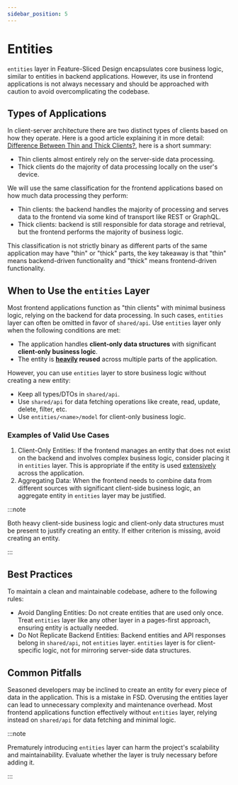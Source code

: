 ```yaml
---
sidebar_position: 5
---
```


# Entities

`entities` layer in Feature-Sliced Design encapsulates core business logic, similar to entities in backend applications. However, its use in frontend applications is not always necessary and should be approached with caution to avoid overcomplicating the codebase.

## Types of Applications

In client-server architecture there are two distinct types of clients based on how they operate. Here is a good article explaining it in more detail: [Difference Between Thin and Thick Clients?](https://www.geeksforgeeks.org/what-is-the-difference-between-thin-and-thick-clients/), here is a short summary:
- Thin clients almost entirely rely on the server-side data processing.
- Thick clients do the majority of data processing locally on the user's device.

We will use the same classification for the frontend applications based on how much data processing they perform:
- Thin clients: the backend handles the majority of processing and serves data to the frontend via some kind of transport like REST or GraphQL.
- Thick clients: backend is still responsible for data storage and retrieval, but the frontend performs the majority of business logic.

This classification is not strictly binary as different parts of the same application may have "thin" or "thick" parts, the key takeaway is that "thin" means backend-driven functionality and "thick" means frontend-driven functionality.

## When to Use the `entities` Layer

Most frontend applications function as "thin clients" with minimal business logic, relying on the backend for data processing. In such cases, `entities` layer can often be omitted in favor of `shared/api`. Use `entities` layer only when the following conditions are met:

- The application handles **client-only data structures** with significant **client-only business logic**.
- The entity is **[heavily](https://en.wikipedia.org/wiki/Rule_of_three_(computer_programming)) reused** across multiple parts of the application.

However, you can use `entities` layer to store business logic without creating a new entity:

- Keep all types/DTOs in `shared/api`.
- Use `shared/api` for data fetching operations like create, read, update, delete, filter, etc.
- Use `entities/<name>/model` for client-only business logic.

### Examples of Valid Use Cases
1. Client-Only Entities: If the frontend manages an entity that does not exist on the backend and involves complex business logic, consider placing it in `entities` layer. This is appropriate if the entity is used [extensively](https://en.wikipedia.org/wiki/Rule_of_three_(computer_programming)) across the application.
2. Aggregating Data: When the frontend needs to combine data from different sources with significant client-side business logic, an aggregate entity in `entities` layer may be justified.

:::note

Both heavy client-side business logic and client-only data structures must be present to justify creating an entity. If either criterion is missing, avoid creating an entity.

:::

## Best Practices

To maintain a clean and maintainable codebase, adhere to the following rules:

- Avoid Dangling Entities: Do not create entities that are used only once. Treat `entities` layer like any other layer in a pages-first approach, ensuring entity is actually needed.
- Do Not Replicate Backend Entities: Backend entities and API responses belong in `shared/api`, not `entities` layer. `entities` layer is for client-specific logic, not for mirroring server-side data structures.

## Common Pitfalls

Seasoned developers may be inclined to create an entity for every piece of data in the application. This is a mistake in FSD. Overusing the entities layer can lead to unnecessary complexity and maintenance overhead. Most frontend applications function effectively without `entities` layer, relying instead on `shared/api` for data fetching and minimal logic.

:::note

Prematurely introducing `entities` layer can harm the project's scalability and maintainability. Evaluate whether the layer is truly necessary before adding it.

:::
